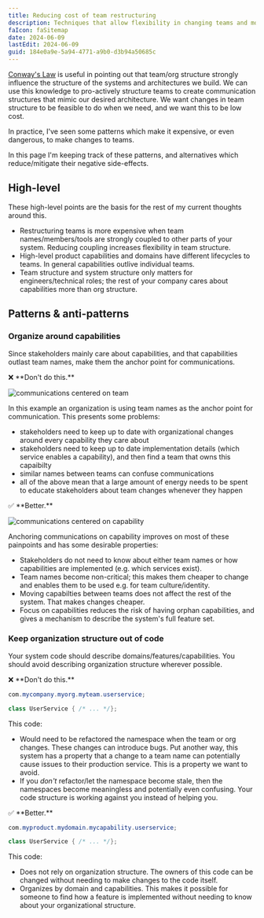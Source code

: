 ```yaml
---
title: Reducing cost of team restructuring
description: Techniques that allow flexibility in changing teams and moving ownership
faIcon: faSitemap
date: 2024-06-09
lastEdit: 2024-06-09
guid: 184e0a9e-5a94-4771-a9b0-d3b94a50685c
---
```


[Conway's Law](https://en.wikipedia.org/wiki/Conway%27s_law) is useful in pointing out that team/org structure strongly influence the structure of the systems and architectures we build.
We can use this knowledge to pro-actively structure teams to create communication structures that mimic our desired architecture.
We want changes in team structure to be feasible to do when we need, and we want this to be low cost.

In practice, I've seen some patterns which make it expensive, or even dangerous, to make changes to teams.

In this page I'm keeping track of these patterns, and alternatives which reduce/mitigate their negative side-effects.

## High-level

These high-level points are the basis for the rest of my current thoughts around this.

 - Restructuring teams is more expensive when team names/members/tools are strongly coupled to other parts of your system. Reducing coupling increases flexibility in team structure.
 - High-level product capabilities and domains have different lifecycles to teams. In general capabilities outlive individual teams.
 - Team structure and system structure only matters for engineers/technical roles; the rest of your company cares about capabilities more than org structure.

## Patterns & anti-patterns

### Organize around capabilities

Since stakeholders mainly care about capabilities, and that capabilities outlast team names, make them the anchor point for communications.

<div className="mt-8 text-lg"> ❌ **Don't do this.** </div>

![communications centered on team](./images/team-centered-communications.jpg)

In this example an organization is using team names as the anchor point for communication. This presents some problems:

 - stakeholders need to keep up to date with organizational changes around every capability they care about
 - stakeholders need to keep up to date implementation details (which service enables a capability), and then find a team that owns this capaibilty
 - similar names between teams can confuse communications
 - all of the above mean that a large amount of energy needs to be spent to educate stakeholders about team changes whenever they happen

<div className="mt-8 text-lg"> ✅ **Better.** </div>

![communications centered on capability](./images/capability-centered-communications.jpg)

Anchoring communications on capability improves on most of these painpoints and has some desirable properties:

 - Stakeholders do not need to know about either team names or how capabilities are implemented (e.g. which services exist).
 - Team names become non-critical; this makes them cheaper to change and enables them to be used e.g. for team culture/identity.
 - Moving capabilties between teams does not affect the rest of the system. That makes changes cheaper.
 - Focus on capabilities reduces the risk of having orphan capabilities, and gives a mechanism to describe the system's full feature set.

### Keep organization structure out of code

Your system code should describe domains/features/capabilities. You should avoid describing organization structure wherever possible.

<div className="mt-8 text-lg"> ❌ **Don't do this.** </div>

```java
com.mycompany.myorg.myteam.userservice;

class UserService { /* ... */};
```

This code:

 - Would need to be refactored the namespace when the team or org changes. These changes can introduce bugs.
Put another way, this system has a property that a change to a team name can potentially cause issues to their production service. This is a property we want to avoid.
 - If you _don't_ refactor/let the namespace become stale, then the namespaces become meaningless and potentially even confusing. Your code structure is working against you instead of helping you.


<div className="mt-8 text-lg"> ✅ **Better.** </div>

```java
com.myproduct.mydomain.mycapability.userservice;

class UserService { /* ... */};
```

This code:

 - Does not rely on organization structure. The owners of this code can be changed without needing to make changes to the code itself.
 - Organizes by domain and capabilities. This makes it possible for someone to find how a feature is implemented without needing to know about your organizational structure.


